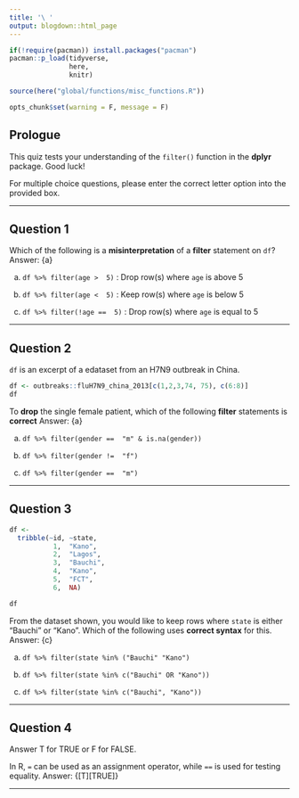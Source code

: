 ```yaml
---
title: '\ '
output: blogdown::html_page
---
```


```r
if(!require(pacman)) install.packages("pacman")
pacman::p_load(tidyverse, 
               here,
               knitr)

source(here("global/functions/misc_functions.R"))

opts_chunk$set(warning = F, message = F)
```

## Prologue

This quiz tests your understanding of the `filter()` function in the **dplyr** package. Good luck!

For multiple choice questions, please enter the correct letter option into the provided box.

------------------------------------------------------------------------


## Question 1

<!--# Objective: Practice reading "filter( CONDITION )" as "keep rows matching CONDITION", and filter(! CONDITION ) as "drop rows matching CONDITION". -->

Which of the following is a **misinterpretation** of a **filter** statement on `df`? Answer: {a}

a.  `df %>% filter(age >  5)` : Drop row(s) where `age` is above 5

b.  `df %>% filter(age <  5)` : Keep row(s) where `age` is below 5

c.  `df %>% filter(!age ==  5)` : Drop row(s) where `age` is equal to 5

------------------------------------------------------------------------


## Question 2

<!--# Objective: Filter on NA-containing columns. -->

`df` is an excerpt of a edataset from an H7N9 outbreak in China.


```r
df <- outbreaks::fluH7N9_china_2013[c(1,2,3,74, 75), c(6:8)]
df
```

To **drop** the single female patient, which of the following **filter** statements is **correct** Answer: {a}

a.  `df %>% filter(gender ==  "m" & is.na(gender))`

b.  `df %>% filter(gender !=  "f")`

c.  `df %>% filter(gender ==  "m")`

------------------------------------------------------------------------


## Question 3

```r
df <- 
  tribble(~id, ~state, 
           1,  "Kano",
           2,  "Lagos",
           3,  "Bauchi", 
           4,  "Kano", 
           5,  "FCT",
           6,  NA)

df
```

From the dataset shown, you would like to keep rows where `state` is either "Bauchi" or "Kano". Which of the following uses **correct syntax** for this. Answer: {c}

a.  `df %>% filter(state %in% ("Bauchi" "Kano")`

b.  `df %>% filter(state %in% c("Bauchi" OR "Kano"))`

c.  `df %>% filter(state %in% c("Bauchi", "Kano"))`

------------------------------------------------------------------------


## Question 4

Answer T for TRUE or F for FALSE.

In R, `=` can be used as an assignment operator, while `==` is used for testing equality. Answer: {[T][TRUE]}

------------------------------------------------------------------------


